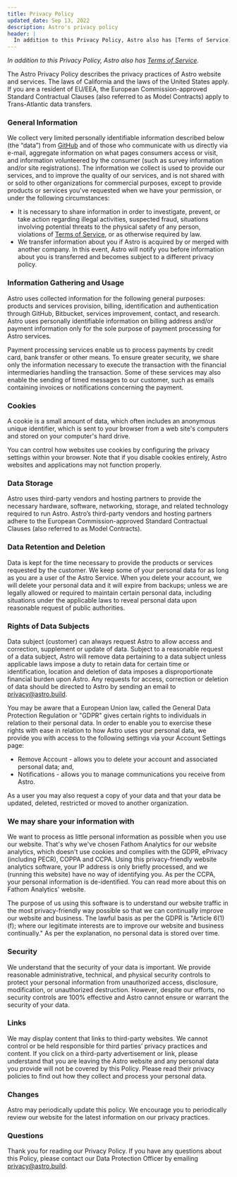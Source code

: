 ```yaml
---
title: Privacy Policy
updated_date: Sep 13, 2022
description: Astro's privacy policy
header: |
  In addition to this Privacy Policy, Astro also has [Terms of Service](/terms).
---
```



<Layout title="Privacy Policy" description="Astro's privacy policy" updated_date="Sep 13, 2022">

*In addition to this Privacy Policy, Astro also has [Terms of Service](/terms).*

The Astro Privacy Policy describes the privacy practices of Astro website and services. The laws of California and the laws of the United States apply. If you are a resident of EU/EEA, the European Commission-approved Standard Contractual Clauses (also referred to as Model Contracts) apply to Trans-Atlantic data transfers.

### General Information

We collect very limited personally identifiable information described below (the “data”) from [GitHub](https://help.github.com/articles/github-privacy-policy/) and of those who communicate with us directly via e-mail, aggregate information on what pages consumers access or visit, and information volunteered by the consumer (such as survey information and/or site registrations). The information we collect is used to provide our services, and to improve the quality of our services, and is not shared with or sold to other organizations for commercial purposes, except to provide products or services you've requested when we have your permission, or under the following circumstances:

- It is necessary to share information in order to investigate, prevent, or take action regarding illegal activities, suspected fraud, situations involving potential threats to the physical safety of any person, violations of [Terms of Service](/terms), or as otherwise required by law.
- We transfer information about you if Astro is acquired by or merged with another company. In this event, Astro will notify you before information about you is transferred and becomes subject to a different privacy policy.

### Information Gathering and Usage

Astro uses collected information for the following general purposes: products and services provision, billing, identification and authentication through GitHub, Bitbucket, services improvement, contact, and research. Astro uses personally identifiable information on billing address and/or payment information only for the sole purpose of payment processing for Astro services.

Payment processing services enable us to process payments by credit card, bank transfer or other means. To ensure greater security, we share only the information necessary to execute the transaction with the financial intermediaries handling the transaction. Some of these services may also enable the sending of timed messages to our customer, such as emails containing invoices or notifications concerning the payment.

### Cookies

A cookie is a small amount of data, which often includes an anonymous unique identifier, which is sent to your browser from a web site's computers and stored on your computer's hard drive.

You can control how websites use cookies by configuring the privacy settings within your browser. Note that if you disable cookies entirely, Astro websites and applications may not function properly.

### Data Storage

Astro uses third-party vendors and hosting partners to provide the necessary hardware, software, networking, storage, and related technology required to run Astro. Astro’s third-party vendors and hosting partners adhere to the European Commission-approved Standard Contractual Clauses (also referred to as Model Contracts).

### Data Retention and Deletion

Data is kept for the time necessary to provide the products or services requested by the customer. We keep some of your personal data for as long as you are a user of the Astro Service. When you delete your account, we will delete your personal data and it will expire from backups; unless we are legally allowed or required to maintain certain personal data, including situations under the applicable laws to reveal personal data upon reasonable request of public authorities.

### Rights of Data Subjects

Data subject (customer) can always request Astro to allow access and correction, supplement or update of data. Subject to a reasonable request of a data subject, Astro will remove data pertaining to a data subject unless applicable laws impose a duty to retain data for certain time or identification, location and deletion of data imposes a disproportionate financial burden upon Astro. Any requests for access, correction or deletion of data should be directed to Astro by sending an email to [privacy@astro.build](mailto:privacy@astro.build).

You may be aware that a European Union law, called the General Data Protection Regulation or "GDPR" gives certain rights to individuals in relation to their personal data. In order to enable you to exercise these rights with ease in relation to how Astro uses your personal data, we provide you with access to the following settings via your Account Settings page:

- Remove Account - allows you to delete your account and associated personal data; and,
- Notifications - allows you to manage communications you receive from Astro.

As a user you may also request a copy of your data and that your data be updated, deleted, restricted or moved to another organization.

### We may share your information with

We want to process as little personal information as possible when you use our website. That's why we've chosen Fathom Analytics for our website analytics, which doesn't use cookies and complies with the GDPR, ePrivacy (including PECR), COPPA and CCPA. Using this privacy-friendly website analytics software, your IP address is only briefly processed, and we (running this website) have no way of identifying you. As per the CCPA, your personal information is de-identified. You can read more about this on Fathom Analytics' website.

The purpose of us using this software is to understand our website traffic in the most privacy-friendly way possible so that we can continually improve our website and business. The lawful basis as per the GDPR is "Article 6(1)(f); where our legitimate interests are to improve our website and business continually." As per the explanation, no personal data is stored over time.

### Security

We understand that the security of your data is important. We provide reasonable administrative, technical, and physical security controls to protect your personal information from unauthorized access, disclosure, modification, or unauthorized destruction. However, despite our efforts, no security controls are 100% effective and Astro cannot ensure or warrant the security of your data.

### Links

We may display content that links to third-party websites. We cannot control or be held responsible for third parties’ privacy practices and content. If you click on a third-party advertisement or link, please understand that you are leaving the Astro website and any personal data you provide will not be covered by this Policy. Please read their privacy policies to find out how they collect and process your personal data.

### Changes

Astro may periodically update this policy. We encourage you to periodically review our website for the latest information on our privacy practices.

### Questions

Thank you for reading our Privacy Policy. If you have any questions about this Policy, please contact our Data Protection Officer by emailing [privacy@astro.build](mailto:privacy@astro.build).
</Layout>
